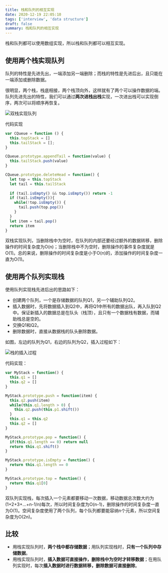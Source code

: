 ```yaml
---
title: 栈和队列的相互实现
date: 2020-12-19 22:05:10
tags: ['interview', 'data structure']
draft: false
summary: 栈和队列的相互实现
---
```


栈和队列都可以使用数组实现，所以栈和队列都可以相互实现。

## 使用两个栈实现队列

队列的特性是先进先出，一端添加另一端删除；而栈的特性是先进后出，且只能在一端添加或删除数据。

很明显，两个栈，栈底相接，两个栈顶向外，这样就有了两个可以操作数据的端。队列先进先出的特性，我们可以通过**两次进栈出栈**实现，一次进出栈可以实现倒序，两次可以将顺序再恢复。

![双栈实现队列](/static/栈和队列的相互实现/未命名文件.png)

代码实现

``` js
var CQueue = function () {
  this.topStack = []
  this.tailStack = [];
}

CQueue.prototype.appendTail = function(value) {
  this.tailStack.push(value)
}

CQueue.prototype.deleteHead = function() {
  let top = this.topStack
  let tail = this.tailStack
  
  if (tail.isEmpty() && top.isEmpty()) return -1
  if (tail.isEmpty()){
    while(!top.isEmpty()) {
      tail.push(top.pop())
    }
  }
  let item = tail.pop()
  return item
}
```

双栈实现队列，当删除栈中为空时，在队列的内部还要经过额外的数据转移，删除操作的时间复杂度为O(n)；当删除栈中不为空时，删除操作的事件复杂度就是O(1)。总的来说，删除操作的时间复杂度是小于O(n)的，添加操作的时间复杂度一直为O(1)。

## 使用两个队列实现栈

使用队列实现栈先进后出的思路如下：

- 创建两个队列，一个是存储数据的队列Q1，另一个辅助队列Q2。
- 插入数据时，先将数据插入到Q2中，再将Q1中所有的数据出队，再入队到Q2中。保证新插入的数据总是在队头（栈顶），且只有一个数据栈有数据，而辅助栈总是空的。
- 交换Q1和Q2。
- 删除数据时，直接从数据栈的队头删除数据。

如图，左边的队列为Q1，右边的队列为Q2，插入过程如下：

![栈的插入过程](/static/栈和队列的相互实现/用队列实现栈.png)

代码实现：

``` js
var MyStack = function() {
  this.q1 = []
  this.q2 = []
}

MyStack.prototype.push = function(item) {
  this.q2.push(item)
  while(this.q1.length > 0) {
    this.q2.push(this.p1.shift())
  }
  this.q1 = this.q2
  this.q2 = []
}

MyStack.prototype.pop = function() {
  if(this.q1.length == 0) return null
  return this.q1.shift()
}

MyStack.prototype.isEmpty = function() {
  return this.q1.length == 0
}

MyStack.prototype.top = function() {
  return this.q1[0]
}
```

双队列实现栈，每次插入一个元素都要移动一次数据，移动数据总次数大约为(1+2+3+…+n-1/n)每次，所以时间复杂度为O(n-1)，删除操作的时间复杂度一直为O(1)。空间复杂度使用了两个队列，每个队列都要能容纳n个元素，所以空间复杂度为O(2n)。

## 比较

- 用栈实现队列时，**两个栈中都存储数据**；用队列实现栈时，**只有一个队列中存储数据**。
- 用栈实现队列时，**插入数据可直接操作，删除栈中为空时才转移数据**；在用队列实现时，每次**插入数据时进行数据转移，删除数据可直接删除**。

